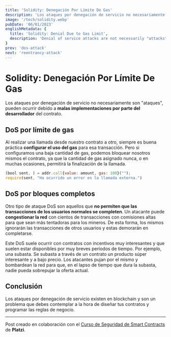 ```yaml
---
title: 'Solidity: Denegación Por Límite De Gas'
description: 'Los ataques por denegación de servicio no necesariamente son "ataques", pueden ocurrir debido a malas implementaciones por parte del desarrollador del contrato.'
image: '/tech/solidity.webp'
pubDate: '06/01/2023'
englishMetadata: {
  title: 'Solidity: Denial Due to Gas Limit',
  description: 'Denial of service attacks are not necessarily "attacks", they can occur due to poor implementations by the contract developer.'
}
prev: 'dos-attack'
next: 'reentrancy-attack'
---
```


# Solidity: Denegación Por Límite De Gas

Los ataques por denegación de servicio no necesariamente son "ataques", pueden ocurrir debido a **malas implementaciones por parte del desarrollador** del contrato.

## DoS por límite de gas

Al realizar una llamada desde nuestro contrato a otro, siempre es buena práctica **configurar el uso del gas** para esa transacción. Pero si configuramos una baja cantidad de gas, podemos bloquear nosotros mismos el contrato, ya que la cantidad de gas asignado nunca, o en muchas ocasiones, permitirá la finalización de la llamada.

```js
(bool sent, ) = addr.call{value: amount, gas: 100}("");
require(sent, "Ha ocurrido un error en la llamada externa.")
```

## DoS por bloques completos

Otro tipo de ataque DoS son aquellos que **no permiten que las transacciones de los usuarios normales se completen**. Un atacante puede **congestionar la red** con cientos de transacciones con comisiones altas para que sean más tentadoras para los mineros. De esta forma, los mismos ignorarán las transacciones de otros usuarios y estas demorarán en completarse.

Este DoS suele ocurrir con contratos con incentivos muy interesantes y que suelen estar disponibles por muy breves períodos de tiempo. Por ejemplo, una subasta. Se subasta a través de un contrato un producto súper interesante y a bajo precio. Los atacantes pujan por el mismo y bombardean la red para que, en el lapso de tiempo que dura la subasta, nadie pueda sobrepujar la oferta actual.

## Conclusión

Los ataques por denegación de servicio existen en blockchain y son un problema que debes contemplar a la hora de diseñar tus contratos y programar las reglas de negocio.

---
Post creado en colaboración con el [Curso de Seguridad de Smart Contracts](https://external.ink?to=https://platzi.com/cursos/seguridad-smart-contracts/) de **Platzi**.
